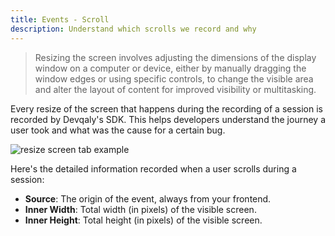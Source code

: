 ```yaml
---
title: Events - Scroll
description: Understand which scrolls we record and why
---
```



> Resizing the screen involves adjusting the dimensions of the display window on a computer or device, either by
manually dragging the window edges or using specific controls, to change the visible area and alter the layout of
content for improved visibility or multitasking.

Every resize of the screen that happens during the recording of a session is recorded by Devqaly's SDK. This helps developers understand
the journey a user took and what was the cause for a certain bug.

<Image src={resizeScreenTabExample} alt="resize screen tab example"/>

Here's the detailed information recorded when a user scrolls during a session:

- **Source**: The origin of the event, always from your frontend.
- **Inner Width**: Total width (in pixels) of the visible screen.
- **Inner Height**: Total height (in pixels) of the visible screen.
